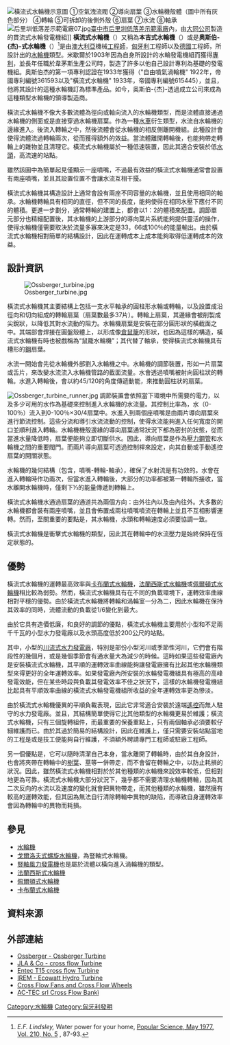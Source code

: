 {{refimprove|time=2015-10-23T06:15:04+00:00}}
[[File:Banki.svg|frame|right|橫流式水輪機示意圖<br>
①空氣洩流閥<br>
②導向扇葉<br>
③水輪機殼體（圖中所有灰色部分）<br>
④轉輪<br>
⑤可拆卸的後側外殼<br>
⑥扇葉<br>
⑦水流<br>
⑧軸承
]]
[[File:后里圳低落差示範電廠07.jpg|thumb]][[臺中市|臺中市]][[后里圳低落差示範電廠|后里圳低落差示範電廠]]內，由[[大同公司|大同公司]]製造的貫流式水輪發電機組]]
'''橫流式水輪機'''（{{lang-en|Cross-Flow Turbine}}）又稱為'''本吉式水輪機'''（{{lang-en|Bánki-Michell turbine}}）或是'''奥斯伯-{杰}-式水輪機'''（{{lang-de|Ossberger turbine}}）<ref>''E.F. Lindsley,'' Water power for your home, [http://books.google.com/books?id=cwEAAAAAMBAJ&printsec=frontcover&source=gbs_ge_summary_r&cad=0#v=onepage&q&f=false Popular Science, May 1977, Vol. 210, No. 5] {{Wayback|url=http://books.google.com/books?id=cwEAAAAAMBAJ&printsec=frontcover&source=gbs_ge_summary_r&cad=0#v=onepage&q&f=false |date=20140505211524 }}, 87-93.</ref>是由[[澳大利亞|澳大利亞]]機械[[工程師|工程師]]{{en-link|安東尼·米歇爾|Anthony Michell}}，[[匈牙利|匈牙利]]工程師{{en-link|多納特本吉|Donát Bánki}}以及[[德國|德國]]工程師{{link-de|弗里茨奥斯伯杰|Fritz Ossberger}}，所設計出的[[水輪機|水輪機]]類型。米歇爾於1903年因為自身所設計的水輪發電機組而獲得[[專利|專利]]，並長年任職於韋茅斯生產公司時，製造了許多以他自己設計專利為基礎的發電機組。奥斯伯杰的第一項專利認證在1933年獲得（"自由噴氣渦輪機" 1922年，帝國專利編號361593以及"橫流式水輪機" 1933年，帝國專利編號615445），並且，他將其設計的這種水輪機訂為標準產品。如今，奥斯伯-{杰}-透過成立公司來成為這種類型水輪機的領導製造商。

橫流式水輪機不像大多數流體為徑向或軸向流入的水輪機類型，而是流體直接通過水輪機的側面或是直接穿過水輪機扇葉。作為一種[[水車|水車]]衍生類型，水流自水輪機的邊緣進入。後流入轉輪之中，然後流體會從水輪機的相反側離開機組。此種設計會使得流體流過轉輪兩次，從而獲得額外的效益。當流體離開轉輪後，也能夠帶走轉輪上的雜物並且清理它。橫流式水輪機屬於一種低速裝置，因此其適合安裝於低[[水頭|水頭]]，高流速的站點。

雖然該圖中為簡單起見僅顯示一座噴嘴，不過最有效益的橫流式水輪機通常會設置有兩座噴嘴，並且其設置位置不會讓水流互相干擾。

橫流式水輪機其構造設計上通常會設有兩座不同容量的水輪機，並且使用相同的軸承。水輪機轉輪具有相同的直徑，但不同的長度，能夠使得在相同水壓下應付不同的體積。更進一步劃分，通常轉輪的建置上，都會以1：2的體積來配置。調節單元部分也精細配置後，其水輪機的上游部分的導向葉片系統能夠提供靈活的操作，使得水輪機僅需要取決於流量多寡來決定是33，66或100％的能量輸出。由於橫流式水輪機相對簡單的結構設計，因此在運轉成本上成本能夠取得低運轉成本的效益。

==設計資訊==
[[File:Ossberger_turbine.jpg|thumb]]

橫流式水輪機其主要結構上包括一支水平軸承的圓柱形水輪或轉輪，以及設置成沿徑向和切向組成的轉輪扇葉（扇葉數最多37片）。轉輪上扇葉，其邊緣會被削製成尖銳狀，以降低其對水流動的阻力。水輪機扇葉是安裝在部分圓形狀的橫截面之中。其端部會焊接在圓盤殼體上，以形成像[[倉鼠|倉鼠]][[籠|籠]]的形狀，也因為這樣的構造，橫流式水輪機有時也被戲稱為“鼠籠水輪機”；其代替了軸承，使得橫流式水輪機具有槽形的[[鋼|鋼]]扇葉。

水流一開始會先從水輪機外部劉入水輪機之中。水輪機的調節裝置，形如一片扇葉或舌片，來改變水流流入水輪機管路的截面流量。水會透過噴嘴被射向圓柱狀的轉輪。水進入轉輪後，會以約45/120的角度傳遞動能，來推動圓柱狀的扇葉。

[[File:Ossberger_turbine_runner.jpg|thumb]]
調節裝置會依照當下環境中所需要的電力，以及多少可用的水作為基礎來控制進入水輪機的水流量。其控制比率為，水（0-100％）流入到0-100％×30/4扇葉中。水進入到兩個座噴嘴是由兩片導向扇葉來進行節流控制。這些分流和導引水流流動的控制，使得水流能夠進入任何寬度的開口並順利進入轉輪。水輪機機殼邊緣的導向扇葉通常狀況下都為密封的狀態，從而當進水量降低時，扇葉便能夠立即切斷供水。因此，導向扇葉是作為[[壓力鋼管|壓力鋼管]]和水輪機之間的重要閥門。而兩片導向扇葉可透過控制桿來設定，向其自動或手動遙控扇葉的開關狀態。 

水輪機的幾何結構（包含，噴嘴-轉輪-軸承），確保了水射流是有功效的。水會在進入轉輪時作功兩次，但當水進入轉輪後，大部分的功率都被第一轉輪所接收，當水離開水輪機時，僅剩下⅓的能量傳遞到轉輪上。

橫流式水輪機水通過扇葉的通道共為兩個方向：由外往內以及由內往外。大多數的水輪機都會裝有兩座噴嘴，並且會佈置成兩柱噴嘴噴流在轉輪上並且不互相影響運轉。然而，至關重要的要點是，其水輪機，水頭和轉輪速度必須要協調一致。

橫流式水輪機是衝擊式水輪機的類型，因此其在轉輪中的水流壓力是始終保持在恆定狀態的。

==優勢==
橫流式水輪機的運轉最高效率與[[卡布蘭式水輪機|卡布蘭式水輪機]]，[[法蘭西斯式水輪機|法蘭西斯式水輪機]]或[[佩爾頓式水輪機|佩爾頓式水輪機]]相比較為弱勢。然而，橫流式水輪機具有在不同的負載環境下，運轉效率曲線相對平穩的優勢。由於橫流式水輪機將轉輪和渦輪室一分為二，因此水輪機在保持其效率的同時，流體流動的負載從1/6變化到最大。

由於它具有造價低廉，和良好的調節的優點，橫流式水輪機主要用於小型和不足兩千千瓦的小型水力發電廠以及水頭高度低於200公尺的站點。

其中，小型的[[川流式|川流式]][[水力發電廠|水力發電廠]]，特別是部份小型河川或季節性河川，它們會有階段性的幾個月，或是幾個季節會有通水量大為減少的時候。這時如果這些發電廠內是安裝橫流式水輪機，其平順的運轉效率曲線能夠讓發電廠擁有比起其他水輪機類型來得更好的全年運轉效率。如果發電廠內所安裝的水輪發電機組具有極高的高峰發電效能，但在某些時段與負載其發電效率不佳之狀況下，這樣的水輪機發電機組比起具有平順效率曲線的橫流式水輪發電機組所收益的全年運轉效率更為慘淡。

由於橫流式水輪機優異的平順負載表現，因此它非常適合安裝於遠端[[遙控|遙控]]而無人駐守的水力發電廠。並且，其結構簡單使得它比其他類型的水輪機更易於維護；橫流式水輪機，只有三個旋轉組件，而最重要的保養重點上，只有兩個軸承必須要較仔細維護而已。由於其過於簡易的結構設計，因此在維護上，僅只需要安裝站點當地的工程是或是技工便能夠自行維護，不須額外聘請專門工程師或駐廠工程師。

另一個優點是，它可以隨時清潔自己本身，當水離開了轉輪時，由於其自身設計，也會將夾帶在轉輪中的[[樹葉|樹葉]]、[[草|草]]等一併帶走，而不會留在轉輪之中，以防止耗損的狀況。因此，雖然橫流式水輪機相對於於其他種類的水輪機來說效率較低，但相對地更為可靠。橫流式水輪機大部分狀況下，幾乎都不需要清理水輪機轉輪，因為其二次反向的水流以及速度的變化就會把異物帶走，而其他種類的水輪機，雖然擁有較高的運轉效能，但其因為無法自行清除轉輪中異物的缺陷，而導致自身運轉效率會因為轉輪中的異物而耗損。

==參見==
*[[水輪機|水輪機]]
*[[戈爾洛夫式螺旋水輪機|戈爾洛夫式螺旋水輪機]]，為豎軸式水輪機。
*[[豎軸風力發電機|豎軸風力發電機]]也是屬於流體以橫向進入渦輪機的類型。
*[[法蘭西斯式水輪機|法蘭西斯式水輪機]]
*[[佩爾頓式水輪機|佩爾頓式水輪機]]
*[[卡布蘭式水輪機|卡布蘭式水輪機]]

==資料來源==
{{Reflist}}

==外部連結==
* [http://www.ossberger.de Ossberger - Ossberger Turbine] {{Wayback|url=http://www.ossberger.de/ |date=20190605211211 }}
* [http://www.jlahydro.be  JLA & Co - cross flow Turbine] {{Wayback|url=http://www.jlahydro.be/ |date=20210121165707 }}
* [https://web.archive.org/web/20101029014819/http://www.entec.ch/ Entec T15 cross flow Turbine]
* [http://www.irem.it/ENG/index.php IREM - Ecowatt Hydro Turbine] {{Wayback|url=http://www.irem.it/ENG/index.php |date=20170314050850 }}
* [http://www.crossflow-fan.com/ Cross Flow Fans and Cross Flow Wheels] {{Wayback|url=http://www.crossflow-fan.com/ |date=20200710113451 }}
* [http://www.ac-tec.it AC-TEC srl Cross Flow Bankì] {{Wayback|url=http://www.ac-tec.it/ |date=20210125130743 }}
{{Hydropower}}
[[Category:水輪機|Category:水輪機]]
[[Category:匈牙利發明|Category:匈牙利發明]]